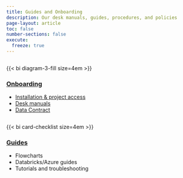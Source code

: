 ```yaml
---
title: Guides and Onboarding
description: Our desk manuals, guides, procedures, and policies
page-layout: article
toc: false
number-sections: false
execute: 
  freeze: true
---
```


::::{.container}

:::{.column width="50%"}

{{< bi diagram-3-fill size=4em >}}

### [Onboarding](onboarding.qmd)

- [Installation & project access](onboarding.qmd)
- [Desk manuals](desk_manual.qmd)
- [Data Contract](data_contract.qmd)

:::

:::{.column width="50%"}

{{< bi card-checklist size=4em >}}


### [Guides](overview.qmd)

- Flowcharts
- Databricks/Azure guides
- Tutorials and troubleshooting


:::


::::